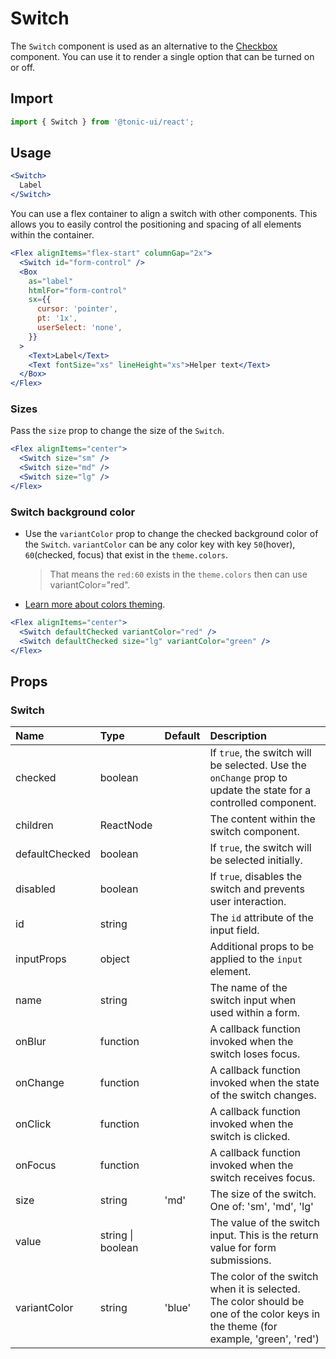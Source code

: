# Switch

The `Switch` component is used as an alternative to the [Checkbox](checkbox) component. You can use it to render a single option that can be turned on or off.

## Import

```js
import { Switch } from '@tonic-ui/react';
```

## Usage

```jsx
<Switch>
  Label
</Switch>
```

You can use a flex container to align a switch with other components. This allows you to easily control the positioning and spacing of all elements within the container.

```jsx
<Flex alignItems="flex-start" columnGap="2x">
  <Switch id="form-control" />
  <Box
    as="label"
    htmlFor="form-control"
    sx={{
      cursor: 'pointer',
      pt: '1x',
      userSelect: 'none',
    }}
  >
    <Text>Label</Text>
    <Text fontSize="xs" lineHeight="xs">Helper text</Text>
  </Box>
</Flex>
```

### Sizes

Pass the `size` prop to change the size of the `Switch`.

```jsx
<Flex alignItems="center">
  <Switch size="sm" />
  <Switch size="md" />
  <Switch size="lg" />
</Flex>
```

### Switch background color

* Use the `variantColor` prop to change the checked background color of the `Switch`. `variantColor` can be any color key with key `50`(hover), `60`(checked, focus) that exist in the `theme.colors`.

  > That means the `red:60` exists in the `theme.colors` then can use variantColor="red".

* [Learn more about colors theming](../theme/colors).

```jsx
<Flex alignItems="center">
  <Switch defaultChecked variantColor="red" />
  <Switch defaultChecked size="lg" variantColor="green" />
</Flex>
```

## Props

### Switch

| Name | Type | Default | Description |
| :--- | :--- | :------ | :---------- |
| checked | boolean | | If `true`, the switch will be selected. Use the `onChange` prop to update the state for a controlled component. |
| children | ReactNode | | The content within the switch component. |
| defaultChecked | boolean | | If `true`, the switch will be selected initially. |
| disabled | boolean | | If `true`, disables the switch and prevents user interaction. |
| id | string | | The `id` attribute of the input field.  |
| inputProps | object | | Additional props to be applied to the `input` element. |
| name | string | | The name of the switch input when used within a form. |
| onBlur | function | | A callback function invoked when the switch loses focus. |
| onChange | function | | A callback function invoked when the state of the switch changes. |
| onClick | function | | A callback function invoked when the switch is clicked. |
| onFocus | function | | A callback function invoked when the switch receives focus. |
| size | string | 'md' | The size of the switch. One of: 'sm', 'md', 'lg' |
| value | string \| boolean | | The value of the switch input. This is the return value for form submissions. |
| variantColor | string | 'blue' | The color of the switch when it is selected. The color should be one of the color keys in the theme (for example, 'green', 'red') |
